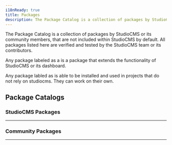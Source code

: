 ```yaml
---
i18nReady: true
title: Packages
description: The Package Catalog is a collection of packages by StudioCMS or its community.
---
```



The Package Catalog is a collection of packages by StudioCMS or its community members, that are not included within StudioCMS by default. All packages listed here are verified and tested by the StudioCMS team or its contributors.

Any package labeled as a <Badge text="Plugin" variant="tip"/> is a package that extends the functionality of StudioCMS or its dashboard.

Any package labled as <Badge text="Publicly Usable" variant="caution"/> is able to be installed and used in projects that do not rely on studiocms. They can work on their own.

## Package Catalogs

### StudioCMS Packages
---

<PackageCatalog catalog="studiocms" />

### Community Packages
---

<PackageCatalog catalog="community" />